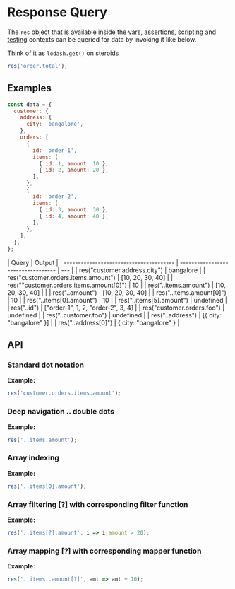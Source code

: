# Response Query

The `res` object that is available inside the [vars](../vars), [assertions](/testing/assertions), [scripting](../getting-started) and [testing](/testing/introduction) contexts can be queried for data by invoking it like below.

Think of it as `lodash.get()` on steroids

```javascript
res('order.total');
```

## Examples

```javascript
const data = {
  customer: {
    address: {
      city: 'bangalore',
    },
    orders: [
      {
        id: 'order-1',
        items: [
          { id: 1, amount: 10 },
          { id: 2, amount: 20 },
        ],
      },
      {
        id: 'order-2',
        items: [
          { id: 3, amount: 30 },
          { id: 4, amount: 40 },
        ],
      },
    ],
  },
};
```

| Query                                   | Output                             |
| --------------------------------------- | ---------------------------------- | --- |
| res("customer.address.city")            | bangalore                          |
| res("customer.orders.items.amount")     | [10, 20, 30, 40]                   |
| res(""customer.orders.items.amount[0]") | 10                                 |
| res("..items.amount")                   | [10, 20, 30, 40]                   |     |
| res("..amount")                         | [10, 20, 30, 40]                   |
| res("..items.amount[0]")                | 10                                 |
| res("..items[0].amount")                | 10                                 |
| res("..items[5].amount")                | undefined                          |
| res("..id")                             | ["order-1", 1, 2, "order-2", 3, 4] |
| res("customer.orders.foo")              | undefined                          |
| res("..customer.foo")                   | undefined                          |
| res("..address")                        | [\{ city: "bangalore" \}]          |
| res("..address[0]")                     | \{ city: "bangalore" \}            |

## API

### Standard dot notation

**Example:**

```javascript
res('customer.orders.items.amount');
```

### Deep navigation .. double dots

**Example:**

```javascript
res('..items.amount');
```

### Array indexing

**Example:**

```javascript
res('..items[0].amount');
```

### Array filtering [?] with corresponding filter function

**Example:**

```javascript
res('..items[?].amount', i => i.amount > 20);
```

### Array mapping [?] with corresponding mapper function

**Example:**

```javascript
res('..items..amount[?]', amt => amt + 10);
```
